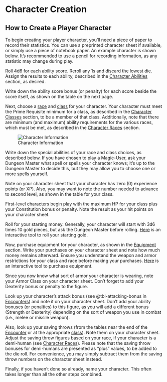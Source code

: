 # Character Creation

## How to Create a Player Character

To begin creating your player character, you'll need a piece of paper to record their statistics. You can use a preprinted character sheet if available, or simply use a piece of notebook paper. An example character is shown below. It's recommended to use a pencil for recording information, as any statistic may change during play.

[Roll 4d6](appendix_interactive.qmd#character-abilities) for each ability score. Reroll any 1s and discard the lowest die. Assign the results to each ability, described in the [Character Abilities](abilities.qmd#ability-scores) section, as desired.

Write down the ability score bonus (or penalty) for each score beside the score itself, as shown on the table on the next page.

Next, choose a [race](races.qmd#character-races) and [class](class.qmd#character-classes) for your character. Your character must meet the Prime Requisite minimum for a class, as described in the [Character Classes](class.qmd#tbl-prime-requisites) section, to be a member of that class. Additionally, note that there are minimum (and maximum) ability requirements for the various races, which must be met, as described in the [Character Races](races.qmd#tbl-racial-requirements) section.


![Character Information](./images/char.png){#fig-char-info}

Write down the special abilities of your race and class choices, as described below. If you have chosen to play a Magic-User, ask your Dungeon Master  what spell or spells your character knows; it's up to the Dungeon Master  to decide this, but they may allow you to choose one or more spells yourself.

Note on your character sheet that your character has zero (0) experience points (or XP). Also, you may want to note the number needed to advance to second level, as shown in the table for your class.

First-level characters begin play with the maximum HP for your class plus your Constitution bonus or penalty. Note the result as your hit points on your character sheet.

Roll for your starting money. Generally, your character will start with 3d6 times 10 gold pieces, but ask the Dungeon Master  before rolling.  [Here](appendix_interactive.qmd#starting-gold) is an interactive tool to roll your starting gold.

Now, purchase equipment for your character, as shown in the [Equipment](equipment.qmd#equipment-explanations) section. Write your purchases on your character sheet and note how much money remains afterward. Ensure you understand the weapon and armor restrictions for your class and race before making your purchases. [Here](appendix_interactive.qmd#buy-equipment) is an interactive tool to purchase equipment.

Since you now know what sort of armor your character is wearing, note your Armor Class on your character sheet. Don't forget to add your Dexterity bonus or penalty to the figure.

Look up your character's attack bonus (see @tbl-attacking-bonus in [Encounters](combatDetails.qmd)) and note it on your character sheet. Don't add your ability bonuses (or penalties) to this figure, as you will add a different bonus (Strength or Dexterity) depending on the sort of weapon you use in combat (i.e., melee or missile weapon).

Also, look up your saving throws (from the tables near the end of the [Encounter](combatDetails.qmd#saving-throw-tables-by-class) or at the appropriate [class](class.qmd#character-classes)). Note them on your character sheet. Adjust the saving throw figures based on your race, if your character is a demi-human (see [Character Races](races.qmd)). Please note that the saving throw bonuses for demi-humans are presented as "plus" values, to be added to the die roll. For convenience, you may simply subtract them from the saving throw numbers on the character sheet instead.

Finally, if you haven't done so already, name your character. This often takes longer than all the other steps combined.

